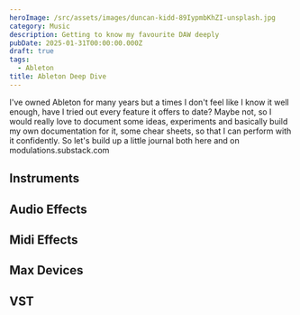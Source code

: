 ```yaml
---
heroImage: /src/assets/images/duncan-kidd-89IypmbKhZI-unsplash.jpg
category: Music
description: Getting to know my favourite DAW deeply
pubDate: 2025-01-31T00:00:00.000Z
draft: true
tags:
  - Ableton
title: Ableton Deep Dive
---
```


I've owned Ableton for many years but a times I don't feel like I know it well enough, have I tried out every feature it offers to date? Maybe not, so I would really love to document some ideas, experiments and basically build my own documentation for it, some chear sheets, so that I can perform with it confidently.
So let's build up a little journal both here and on modulations.substack.com

## Instruments

## Audio Effects

## Midi Effects

## Max Devices

## VST
